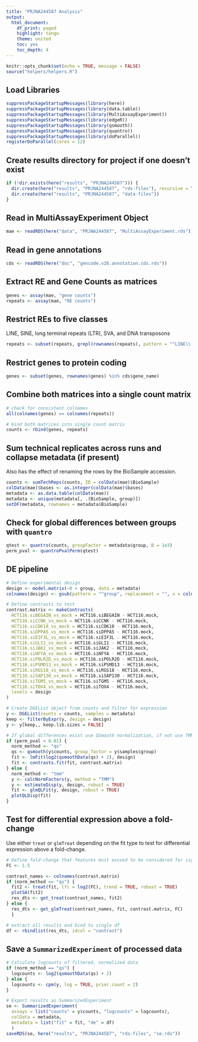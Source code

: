 ```yaml
---
title: "PRJNA244587 Analysis"
output:
  html_document:
    df_print: paged
    highlight: tango
    theme: united
    toc: yes
    toc_depth: 4
---
```


```r
knitr::opts_chunk$set(echo = TRUE, message = FALSE)
source("helpers/helpers.R")
```

## Load Libraries

```r
suppressPackageStartupMessages(library(here))
suppressPackageStartupMessages(library(data.table))
suppressPackageStartupMessages(library(MultiAssayExperiment))
suppressPackageStartupMessages(library(edgeR))
suppressPackageStartupMessages(library(qsmooth))
suppressPackageStartupMessages(library(quantro))
suppressPackageStartupMessages(library(doParallel))
registerDoParallel(cores = 12)
```

## Create results directory for project if one doesn't exist

```r
if (!dir.exists(here("results", "PRJNA244587"))) {
  dir.create(here("results", "PRJNA244587", "rds-files"), recursive = TRUE)
  dir.create(here("results", "PRJNA244587", "data-files"))
}
```

## Read in MultiAssayExperiment Object

```r
mae <- readRDS(here("data", "PRJNA244587", "MultiAssayExperiment.rds"))
```

## Read in gene annotations

```r
cds <- readRDS(here("doc", "gencode.v26.annotation.cds.rds"))
```

## Extract RE and Gene Counts as matrices

```r
genes <- assay(mae, "gene counts")
repeats <- assay(mae, "RE counts")
```

## Restrict REs to five classes

LINE, SINE, long terminal repeats (LTR), SVA, and DNA transposons

```r
repeats <- subset(repeats, grepl(rownames(repeats), pattern = "^LINE\\.|^SINE\\.|^LTR\\.|.*\\.SVA\\..*|^DNA\\."))
```

## Restrict genes to protein coding

```r
genes <- subset(genes, rownames(genes) %in% cds$gene_name)
```

## Combine both matrices into a single count matrix

```r
# check for consistent colnames
all(colnames(genes) == colnames(repeats))

# bind both matrices into single count matrix
counts <- rbind(genes, repeats)
```

## Sum technical replicates across runs and collapse metadata (if present)

Also has the effect of renaming the rows by the BioSample accession.

```r
counts <- sumTechReps(counts, ID = colData(mae)$BioSample)
colData(mae)$bases <- as.integer(colData(mae)$bases)
metadata <- as.data.table(colData(mae))
metadata <- unique(metadata[, .(BioSample, group)])
setDF(metadata, rownames = metadata$BioSample)
```

## Check for global differences between groups with `quantro`

```r
qtest <- quantro(counts, groupFactor = metadata$group, B = 1e3)
perm_pval <- quantroPvalPerm(qtest)
```

## DE pipeline

```r
# Define experimental design
design <- model.matrix(~0 + group, data = metadata)
colnames(design) <- gsub(pattern = "^group", replacement = "", x = colnames(design))

# Define contrasts to test
contrast.matrix <- makeContrasts(
  HCT116.siBEGAIN_vs_mock = HCT116.siBEGAIN - HCT116.mock,
  HCT116.siCCNK_vs_mock = HCT116.siCCNK - HCT116.mock,
  HCT116.siCDK10_vs_mock = HCT116.siCDK10 - HCT116.mock,
  HCT116.siDPPA5_vs_mock = HCT116.siDPPA5 - HCT116.mock,
  HCT116.siEIF3L_vs_mock = HCT116.siEIF3L - HCT116.mock,
  HCT116.siGLI1_vs_mock = HCT116.siGLI1 - HCT116.mock,
  HCT116.siJAK2_vs_mock = HCT116.siJAK2 - HCT116.mock,
  HCT116.siNFYA_vs_mock = HCT116.siNFYA - HCT116.mock,
  HCT116.siPOLR2D_vs_mock = HCT116.siPOLR2D - HCT116.mock,
  HCT116.siPSMD13_vs_mock = HCT116.siPSMD13 - HCT116.mock,
  HCT116.siRGS18_vs_mock = HCT116.siRGS18 - HCT116.mock,
  HCT116.siSAP130_vs_mock = HCT116.siSAP130 - HCT116.mock,
  HCT116.siTGM5_vs_mock = HCT116.siTGM5 - HCT116.mock,
  HCT116.siTOX4_vs_mock = HCT116.siTOX4 - HCT116.mock,
  levels = design
)

# Create DGEList object from counts and filter for expression
y <- DGEList(counts = counts, samples = metadata)
keep <- filterByExpr(y, design = design)
y <- y[keep,, keep.lib.sizes = FALSE]

# If global differences exist use QSmooth normalization, if not use TMM
if (perm_pval < 0.01) {
  norm_method <- "qs"
  qs <- qsmooth(y$counts, group_factor = y$samples$group)
  fit <- lmFit(log2(qsmoothData(qs) + 2), design)
  fit <- contrasts.fit(fit, contrast.matrix)
} else {
  norm_method <- "tmm"
  y <- calcNormFactors(y, method = "TMM")
  y <- estimateDisp(y, design, robust = TRUE)
  fit <- glmQLFit(y, design, robust = TRUE)
  plotQLDisp(fit)
}
```

## Test for differential expression above a fold-change

Use either `treat` or `glmTreat` depending on the fit type to test for 
differential expression above a fold-change.

```r
# Define fold-change that features must exceed to be considered for significance
FC <- 1.5

contrast_names <- colnames(contrast.matrix)
if (norm_method == "qs") {
  fit2 <- treat(fit, lfc = log2(FC), trend = TRUE, robust = TRUE)
  plotSA(fit2)
  res_dts <- get_treat(contrast_names, fit2)
} else {
  res_dts <- get_glmTreat(contrast_names, fit, contrast.matrix, FC)
  }

# extract all results and bind to single df
df <- rbindlist(res_dts, idcol = "contrast")
```

## Save a `SummarizedExperiment` of processed data

```r
# Calculate logcounts of filtered, normalized data
if (norm_method == "qs") {
  logcounts <- log2(qsmoothData(qs) + 2)
} else {
  logcounts <- cpm(y, log = TRUE, prior.count = 2)
}

# Export results as SummarizedExperiment
se <- SummarizedExperiment(
  assays = list("counts" = y$counts, "logcounts" = logcounts),
  colData = metadata,
  metadata = list("fit" = fit, "de" = df)
  )
saveRDS(se, here("results", "PRJNA244587", "rds-files", "se.rds"))
```
